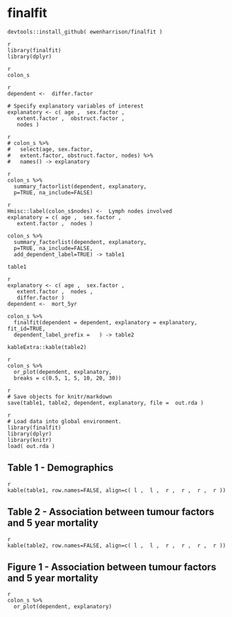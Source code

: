 
# finalfit 


```
devtools::install_github( ewenharrison/finalfit )
```

```
{r eval=FALSE, include=FALSE, echo=TRUE}
library(finalfit)
library(dplyr)
```

```
{r eval=FALSE, include=FALSE, echo=TRUE}
colon_s
```




```
{r eval=FALSE, include=FALSE, echo=TRUE}
dependent <-  differ.factor 

# Specify explanatory variables of interest
explanatory <- c( age ,  sex.factor , 
   extent.factor ,  obstruct.factor , 
   nodes )
```

```
{r eval=FALSE, include=FALSE, echo=TRUE}
# colon_s %>%
#   select(age, sex.factor, 
#   extent.factor, obstruct.factor, nodes) %>% 
#   names() -> explanatory
```


```
{r eval=FALSE, include=FALSE, echo=TRUE}
colon_s %>% 
  summary_factorlist(dependent, explanatory, 
  p=TRUE, na_include=FALSE)
```

```
{r eval=FALSE, include=FALSE, echo=TRUE}
Hmisc::label(colon_s$nodes) <-  Lymph nodes involved 
explanatory = c( age ,  sex.factor , 
   extent.factor ,  nodes )

colon_s %>% 
  summary_factorlist(dependent, explanatory, 
  p=TRUE, na_include=FALSE, 
  add_dependent_label=TRUE) -> table1

table1
```

```
{r eval=FALSE, include=FALSE, echo=TRUE}
explanatory <- c( age ,  sex.factor , 
   extent.factor ,  nodes , 
   differ.factor )
dependent <-  mort_5yr 

colon_s %>% 
  finalfit(dependent = dependent, explanatory = explanatory, fit_id=TRUE, 
  dependent_label_prefix =   ) -> table2

kableExtra::kable(table2)

```



```
{r eval=FALSE, include=FALSE, echo=TRUE}
colon_s %>% 
  or_plot(dependent, explanatory, 
  breaks = c(0.5, 1, 5, 10, 20, 30))
```


```
{r eval=FALSE, include=FALSE, echo=TRUE}
# Save objects for knitr/markdown
save(table1, table2, dependent, explanatory, file =  out.rda )
```





```
{r eval=FALSE, include=FALSE, echo=TRUE}
# Load data into global environment. 
library(finalfit)
library(dplyr)
library(knitr)
load( out.rda )
```

## Table 1 - Demographics
```
{r table1x, echo = TRUE, results='asis'}
kable(table1, row.names=FALSE, align=c( l ,  l ,  r ,  r ,  r ,  r ))
```

## Table 2 - Association between tumour factors and 5 year mortality
```
{r table2x, echo = TRUE, results='asis'}
kable(table2, row.names=FALSE, align=c( l ,  l ,  r ,  r ,  r ,  r ))
```

## Figure 1 - Association between tumour factors and 5 year mortality
```
{r figure1x, eval=FALSE, include=FALSE, echo=TRUE, warning=FALSE, message=FALSE}
colon_s %>% 
  or_plot(dependent, explanatory)
```





















